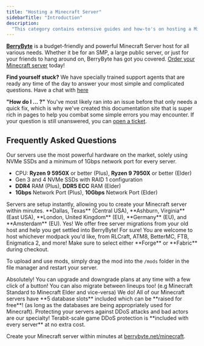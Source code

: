 ```yaml
---
title: "Hosting a Minecraft Server"
sidebarTitle: "Introduction"
description:
  "This category contains extensive guides and how-to's on hosting a Minecraft server."
---
```


**[BerryByte](https://berrybyte.net/minecraft)** is a budget-friendly and powerful Minecraft Server host for all various needs. Whether it be for an SMP, a large public server, or just for your friends to hang around on, BerryByte has got you covered. [Order your Minecraft server](https://berrybyte.net/minecraft) today!

**Find yourself stuck?** We have specially trained support agents that are ready any time of the day to answer your most simple and complicated questions. Have a chat with  [here](/support)

**"How do I ... ?"** You've most likely ran into an issue before that only needs a quick fix, which is why we've created this documentation site that is super rich in pages to help you combat some simple errors you may encounter. If your question is still unanswered, you can [open a ticket](https://berrybyte.net/tickets).

## Frequently Asked Questions

<AccordionGroup>

<Accordion title="What are the specs on the servers?">
Our servers use the most powerful hardware on the market, solely using NVMe SSDs and a minimum of 1Gbps network port for every server.

- CPU: **Ryzen 9 5950X** or better (Plus), **Ryzen 9 7950X** or better (Elder)
- Gen 3 and 4 NVMe SSDs with RAID 1 configuration
- **DDR4** RAM (Plus), **DDR5 ECC** RAM (Elder)
- **1Gbps** Network Port (Plus), **10Gbps** Network Port (Elder)
</Accordion>

<Accordion title="How long does setup take?">
Servers are setup instantly, allowing you to create your Minecraft server within minutes.
</Accordion>

<Accordion title="What locations are the servers in?">
**Dallas, Texas** (Central USA), **Ashburn, Virginia** (East USA), **London, United Kingdom** (EU), **Germany** (EU), and **Amsterdam** (EU).
</Accordion>

<Accordion title="Can I migrate my existing server to BerryByte?">
Yes! We offer free server migrations from your old host and help you get settled into BerryByte!
</Accordion>

<Accordion title="Do you support mods/modpacks or other server types?">
For sure! You are welcome to host whichever modpack you'd like, from RLCraft, ATM8, BetterMC, FTB, Enigmatica 2, and more! Make sure to select either **Forge** or **Fabric** during checkout.

To upload and use mods, simply drag the mod into the `/mods` folder in the file manager and restart your server.
</Accordion>

<Accordion title="Can I upgrade/downgrade my server later on?">
Absolutely! You can upgrade and downgrade plans at any time with a few click of a button! You can also migrate between lineups too! (e.g Minecraft Standard to Minecraft Elder and vice-versa)
</Accordion>

<Accordion title="Do you support MySQL databases?">
We do! All of our Minecraft servers have **5 database slots** included which can be **raised for free**! (as long as the databases are being appropriately used for Minecraft).
</Accordion>

<Accordion title="Are the servers DDoS protected?">
Protecting your servers against DDoS attacks and bad actors are our specialty! Terabit-scale game DDoS protection is **included with every server** at no extra cost.
</Accordion>

</AccordionGroup>


Create your Minecraft server within minutes at [berrybyte.net/minecraft](https://berrybyte.net/minecraft/).
